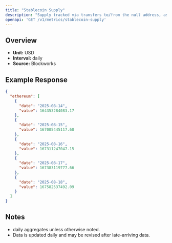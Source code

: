```yaml
---
title: "Stablecoin Supply"
description: "Supply tracked via transfers to/from the null address, as well as distinct issuance and redemption events for supported stablecoins. Circulating supply remove supply held in bridges, token treasuries, and known mint/burn addresses."
openapi: 'GET /v1/metrics/stablecoin-supply'
---
```


## Overview

- **Unit:** USD
- **Interval:** daily
- **Source:** Blockworks

## Example Response

```json
{
  "ethereum": [
    {
      "date": "2025-08-14",
      "value": 164353284083.17
    },
    {
      "date": "2025-08-15",
      "value": 167005445117.68
    },
    {
      "date": "2025-08-16",
      "value": 167311247047.15
    },
    {
      "date": "2025-08-17",
      "value": 167383119777.66
    },
    {
      "date": "2025-08-18",
      "value": 167582537492.09
    }
  ]
}
```

## Notes
- daily aggregates unless otherwise noted.
- Data is updated daily and may be revised after late-arriving data.
